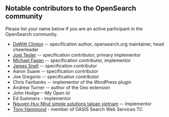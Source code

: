 ==Notable contributors to the OpenSearch community==

Please list your name below if you are an active participant in the OpenSearch community.

* [[User:DeWitt|DeWitt Clinton]] -- specification author, opensearch.org maintainer, head cheerleader
* [[User:Tesler|Joel Tesler]] -- specification contributor, primary implementor 
* [[User:Mfagan|Michael Fagan]] -- specification contributor, implementor
* [[User:JamesSnell|James Snell]] -- specification contributor
* Aaron Suave -- specification contributor
* Joe Gregorio -- specification contributor
* Chris Fairbanks -- implementor of the WordPress plugin
* Andrew Turner -- author of the Geo extension
* John Hodge---My Open Id
* Ed Summers - implementor
* [[User:NguyenHuyNhut|Nguyen Huy Nhut simple solutions taipan vietnam]] -- Implementor
* [[User:Tonyhammond|Tony Hammond]] - member of OASIS Search Web Services TC